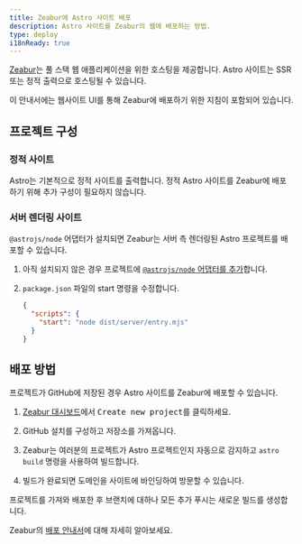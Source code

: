 ```yaml
---
title: Zeabur에 Astro 사이트 배포
description: Astro 사이트를 Zeabur의 웹에 배포하는 방법.
type: deploy
i18nReady: true
---
```


[Zeabur](https://zeabur.com)는 풀 스택 웹 애플리케이션을 위한 호스팅을 제공합니다. Astro 사이트는 SSR 또는 정적 출력으로 호스팅될 수 있습니다.

이 안내서에는 웹사이트 UI를 통해 Zeabur에 배포하기 위한 지침이 포함되어 있습니다.

## 프로젝트 구성

### 정적 사이트

Astro는 기본적으로 정적 사이트를 출력합니다. 정적 Astro 사이트를 Zeabur에 배포하기 위해 추가 구성이 필요하지 않습니다.

### 서버 렌더링 사이트

`@astrojs/node` 어댑터가 설치되면 Zeabur는 서버 측 렌더링된 Astro 프로젝트를 배포할 수 있습니다.

1. 아직 설치되지 않은 경우 프로젝트에 [`@astrojs/node` 어댑터를 추가](/ko/guides/integrations-guide/node/#installation)합니다.

2. `package.json` 파일의 start 명령을 수정합니다.

    ```json title="package.json" {3}
    {
      "scripts": {
        "start": "node dist/server/entry.mjs"
      }
    }
    ```

## 배포 방법

프로젝트가 GitHub에 저장된 경우 Astro 사이트를 Zeabur에 배포할 수 있습니다.

1. [Zeabur 대시보드](https://dash.zeabur.com)에서 <kbd>Create new project</kbd>를 클릭하세요.

2. GitHub 설치를 구성하고 저장소를 가져옵니다.

3. Zeabur는 여러분의 프로젝트가 Astro 프로젝트인지 자동으로 감지하고 `astro build` 명령을 사용하여 빌드합니다.

4. 빌드가 완료되면 도메인을 사이트에 바인딩하여 방문할 수 있습니다.

프로젝트를 가져와 배포한 후 브랜치에 대하나 모든 추가 푸시는 새로운 빌드를 생성합니다.

Zeabur의 [배포 안내서](https://zeabur.com/docs/get-started/)에 대해 자세히 알아보세요.
